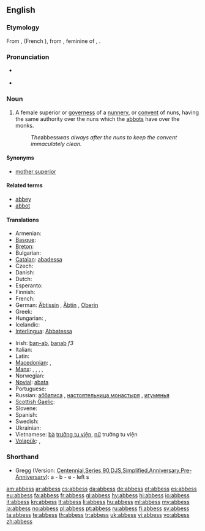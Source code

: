 ==English==
{{Wikisource1911Enc|Abbess}}
{{wikipedia}}

===Etymology===
From {{etyl|fro}} {{term|abaesse|lang=fro}}, {{term|abeesse|lang=fro}} (French {{term|abbesse|lang=fr}}), from {{etyl|la}} {{term|abbatissa|lang=la}}, feminine of {{term|abbas|lang=la}}, {{term|abbatis||abbot|lang=la}}.

===Pronunciation===
* {{a|RP}} {{IPA|/ˈæbɪs/}}
* {{audio|en-us-abbess.ogg|Audio (US)}}

===Noun===
{{en-noun|es}}

# A female superior or [[governess]] of a [[nunnery]], or [[convent]] of nuns, having the same authority over the nuns which the [[abbots]] have over the monks.
#: ''The ''abbess'' was always after the nuns to keep the convent immaculately clean.''

====Synonyms====
* {{sense|female superior of a nunnery}} [[mother superior]]

====Related terms====
* [[abbey]]
* [[abbot]]

====Translations====
{{trans-top|female superior of a nunnery}}
* Armenian: {{t-|hy|մայրապետ|tr=mayrapet}}
* [[Basque]]: {{t|eu|abadesa}}
* [[Breton]]: {{t|br|abadez|f}}
* Bulgarian: {{t|bg|игуменка}}
* [[Catalan]]: [[abadessa]] {{f}}
* Czech: {{t+|cs|abatyše|f}}
* Danish: {{t+|da|abbedisse|c}}
* Dutch: {{t+|nl|abdis}}
* Esperanto: {{t-|eo|abatino|xs=Esperanto}}
* Finnish: {{t+|fi|abbedissa}}
* French: {{t+|fr|abbesse|f}}
* German: [[Äbtissin]] {{f}}, [[Äbtin]] {{f}}, [[Oberin]] {{f}} {{gloss|Reverend Mother}}
* Greek: {{t+|el|ηγουμένη}}
* Hungarian: {{t|hu|apácafőnöknő}}, {{t|hu|apátnő}}
* Icelandic: {{t+|is|abbadís|f}}
* [[Interlingua]]: [[Abbatessa]]
{{trans-mid}}
* Irish: [[ban-ab]], [[banab]] ''f3''
* Italian: {{t+|it|badessa}}
* Latin: {{t-|la|abbatissa}}
* [[Macedonian]]: {{t-|mk|опатица|f|tr=opática}},  {{t|mk|игуменија|f|tr=iguménija}}
* [[Manx]]: {{t|gv|ard-chaillagh|f}}, {{t|gv|ard-chaillagh ghoo|f}}, {{t|gv|ard-ven reill|f}}, {{t|gv|ben abb|f}}, {{t|gv|moir abb|f}}
* Norwegian: {{t+|no|abbedisse}}
* [[Novial]]: [[abata]]
* Portuguese: {{t+|pt|abadessa}}
* Russian: [[аббатиса]] {{f}}, [[настоятельница монастыря]] {{f}}, [[игуменья]] {{f}}
* [[Scottish Gaelic]]: {{t|gd|ban-aba|f}}
* Slovene: {{t+|sl|opatinja|f}}
* Spanish: {{t+|es|abadesa}}
* Swedish: {{t+|sv|abbedissa}}
* Ukrainian: {{t+|uk|абатиса|f|tr=abatýsa|xs=Ukrainian}}
* Vietnamese: [[bà]] [[trưởng tu viện]], [[nữ]] trưởng tu viện
* [[Volapük]]: {{qualifier|male or female}} {{t|vo|lepädan}}, {{qualifier|female}} {{t|vo|jilepädan}}
{{trans-bottom}}

===Shorthand===
* Gregg (Version: [http://en.wikipedia.org/wiki/Gregg_Shorthand#Centennial_Gregg_Shorthand Centennial],[http://en.wikipedia.org/wiki/Gregg_Shorthand#Series_90_Gregg_Shorthand Series 90],[http://en.wikipedia.org/wiki/Gregg_Shorthand#Diamond_Jubilee_Gregg_Shorthand  DJS],[http://en.wikipedia.org/wiki/Gregg_Shorthand#Simplified_Gregg_Shorthand Simplified],[http://en.wikipedia.org/wiki/Gregg_Shorthand#Anniversary_Gregg_Shorthand Anniversary],[http://en.wikipedia.org/wiki/Gregg_Shorthand#Pre-Anniversary_Gregg_Shorthand Pre-Anniversary]): a - b - e - left s

[[am:abbess]]
[[ar:abbess]]
[[cs:abbess]]
[[da:abbess]]
[[de:abbess]]
[[et:abbess]]
[[es:abbess]]
[[eu:abbess]]
[[fa:abbess]]
[[fr:abbess]]
[[gl:abbess]]
[[hy:abbess]]
[[hi:abbess]]
[[io:abbess]]
[[it:abbess]]
[[kn:abbess]]
[[lt:abbess]]
[[li:abbess]]
[[hu:abbess]]
[[ml:abbess]]
[[my:abbess]]
[[ja:abbess]]
[[no:abbess]]
[[pl:abbess]]
[[pt:abbess]]
[[ru:abbess]]
[[fi:abbess]]
[[sv:abbess]]
[[ta:abbess]]
[[te:abbess]]
[[th:abbess]]
[[tr:abbess]]
[[uk:abbess]]
[[vi:abbess]]
[[vo:abbess]]
[[zh:abbess]]